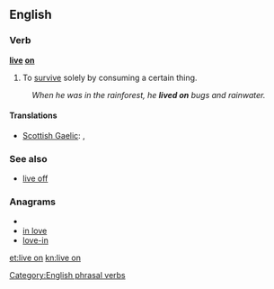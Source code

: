 ==English==

===Verb===
'''[[live]] [[on]]'''

# {{idiomatic}} To [[survive]] solely by consuming a certain thing.
:''When he was in the rainforest, he '''lived on''' bugs and rainwater.''

====Translations====
{{trans-top|survive by consuming certain thing}}
* [[Scottish Gaelic]]: {{t-|gd|thig suas air|xs=Scottish Gaelic}}, {{t-|gd|thig beò air|xs=Scottish Gaelic}}
{{trans-mid}}
{{trans-bottom}}

===See also===
* [[live off]]

===Anagrams===
* {{alphagram|eilnov}}
* [[in love#English|in love]]
* [[love-in#English|love-in]]

[[Category:English phrasal verbs]]

[[et:live on]]
[[kn:live on]]
